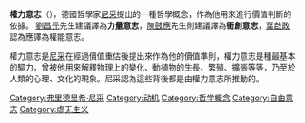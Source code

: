{{主條目消歧義|本條目介紹的是一個哲學理論，如果是指[[尼采|尼采]]所著的書籍，請參考《[[權力意志_(書籍)|權力意志]]》。}}

'''權力意志'''（{{lang-de|Der Wille zur Macht}}），德國哲學家[[尼采|尼采]]提出的一種哲學概念，作為他用來進行價值判斷的依據。
[[劉昌元|劉昌元]]先生建議譯為'''力量意志'''，[[陳鼓應|陳鼓應]]先生則建議譯為'''衝創意志'''，[[葉啟政|葉啟政]]認為應譯為權能意志。

權力意志是[[尼采|尼采]]在經過價值重估後提出來作為他的價值準則，權力意志是種最基本的驅力，曾被他用來解釋物理上的變化、動植物的生長、繁殖、擴張等等，乃至於人類的心理、文化的現象。尼采認為這些背後都是由權力意志所推動的。


{{尼采}}

[[Category:弗里德里希·尼采|Category:弗里德里希·尼采]]
[[Category:动机|Category:动机]]
[[Category:哲学概念|Category:哲学概念]]
[[Category:自由意志|Category:自由意志]]
[[Category:虚无主义|Category:虚无主义]]